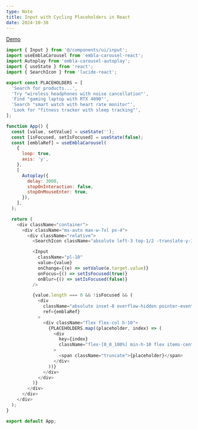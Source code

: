 ```yaml
---
type: Note
title: Input with Cycling Placeholders in React
date: 2024-10-30
---
```


[Demo](https://stackblitz.com/edit/vitejs-vite-yw14nhmv)

```javascript
import { Input } from '@/components/ui/input';
import useEmblaCarousel from 'embla-carousel-react';
import Autoplay from 'embla-carousel-autoplay';
import { useState } from 'react';
import { SearchIcon } from 'lucide-react';

export const PLACEHOLDERS = [
  'Search for products...',
  'Try "wireless headphones with noise cancellation"',
  'Find "gaming laptop with RTX 4090"',
  'Search "smart watch with heart rate monitor"',
  'Look for "fitness tracker with sleep tracking"',
];

function App() {
  const [value, setValue] = useState('');
  const [isFocused, setIsFocused] = useState(false);
  const [emblaRef] = useEmblaCarousel(
    {
      loop: true,
      axis: 'y',
    },
    [
      Autoplay({
        delay: 3000,
        stopOnInteraction: false,
        stopOnMouseEnter: true,
      }),
    ],
  );

  return (
    <div className="container">
      <div className="mx-auto max-w-7xl px-4">
        <div className="relative">
          <SearchIcon className="absolute left-3 top-1/2 -translate-y-1/2 size-4 text-gray-500 z-10" />

          <Input
            className="pl-10"
            value={value}
            onChange={(e) => setValue(e.target.value)}
            onFocus={() => setIsFocused(true)}
            onBlur={() => setIsFocused(false)}
          />

          {value.length === 0 && !isFocused && (
            <div
              className="absolute inset-0 overflow-hidden pointer-events-none text-muted-foreground/80"
              ref={emblaRef}
            >
              <div className="flex flex-col h-10">
                {PLACEHOLDERS.map((placeholder, index) => (
                  <div
                    key={index}
                    className="flex-[0_0_100%] min-h-10 flex items-center px-10"
                  >
                    <span className="truncate">{placeholder}</span>
                  </div>
                ))}
              </div>
            </div>
          )}
        </div>
      </div>
    </div>
  );
}

export default App;
```
